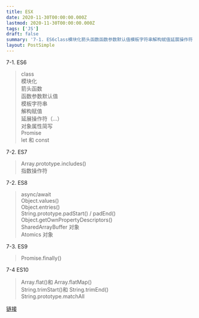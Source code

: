 ```yaml
---
title: ESX
date: 2020-11-30T00:00:00.000Z
lastmod: 2020-11-30T00:00:00.000Z
tags: ['JS']
draft: false
summary: '7-1. ES6class模块化箭头函数函数参数默认值模板字符串解构赋值延展操作符（...）对象属性简写Promiselet 和 const7-2. ES7Array.p...'
layout: PostSimple
---
```


7-1. ES6

> class  
> 模块化  
> 箭头函数  
> 函数参数默认值  
> 模板字符串  
> 解构赋值  
> 延展操作符（...）  
> 对象属性简写  
> Promise  
> let 和 const

7-2. ES7

> Array.prototype.includes()  
> 指数操作符

7-2. ES8

> async/await  
> Object.values()  
> Object.entries()  
> String.prototype.padStart() / padEnd()  
> Object.getOwnPropertyDescriptors()  
> SharedArrayBuffer 对象  
> Atomics 对象

7-3. ES9

> Promise.finally()

7-4 ES10

> Array.flat()和 Array.flatMap()  
> String.trimStart()和 String.trimEnd()  
> String.prototype.matchAll

[链接](https://segmentfault.com/a/1190000039272641)
